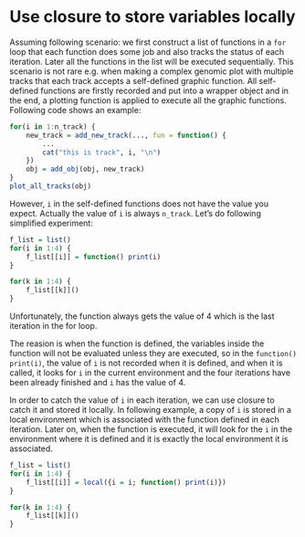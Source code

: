 Use closure to store variables locally
========================================

Assuming following scenario: we first construct a list of functions in a `for` loop that
each function does some job and also tracks the status of each iteration. Later all the functions
in the list will be executed sequentially. This scenario is not rare e.g. when making a complex
genomic plot with multiple tracks that each track accepts a self-defined graphic function. All
self-defined functions are firstly recorded and put into a wrapper object and in the end, a plotting
function is applied to execute all the graphic functions. Following code shows an example:

```r
for(i in 1:n_track) {
	new_track = add_new_track(..., fun = function() {
		...
		cat("this is track", i, "\n")
	})
	obj = add_obj(obj, new_track)
}
plot_all_tracks(obj)
```

However, `i` in the self-defined functions does not have the value you expect. Actually the value of `i` 
is always `n_track`. Let's do following simplified experiment:

```r
f_list = list()
for(i in 1:4) {
	f_list[[i]] = function() print(i)
}

for(k in 1:4) {
	f_list[[k]]()
}
```

Unfortunately, the function always gets the value of 4 which is the last iteration in the for loop. 

The reasion is when the function is defined, the variables inside the function will not be evaluated unless they
are executed, so in the `function() print(i)`, the value of `i` is not recorded when it is defined, and when it is called,
it looks for `i` in the current environment and the four iterations have been already finished and `i` has the value of 4.

In order to catch the value of `i` in each iteration, we can use closure to catch it and stored it locally. In following
example, a copy of `i` is stored in a local environment which is associated with the function defined in each iteration.
Later on, when the function is executed, it will look for the `i` in the environment where it is defined and it is
exactly the local environment it is associated.

```r
f_list = list()
for(i in 1:4) {
	f_list[[i]] = local({i = i; function() print(i)})
}

for(k in 1:4) {
	f_list[[k]]()
}
```

<!-- uid=use_closure_to_store_variables_locally -->
